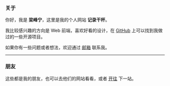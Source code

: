 
### 关于

你好，我是 **梁峰宁**，这里是我的个人网站 **记录干杯**。

我比较感兴趣的方向是 Web 前端，喜欢好看的设计，在 [GitHub](https://github.com/Lifeni) 上可以找到我做过的一些开源项目。

如果你有一些问题或者想法，欢迎通过 [邮箱](mailto:liangfengning@foxmail.com) 联系我。

---

### 朋友

这些都是我的朋友，也可以去他们的网站看看，或者 [开往](https://github.com/volfclub/travellings) 下一站。

<Friend />
